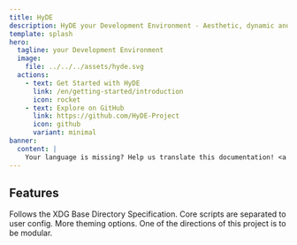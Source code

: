 ```yaml
---
title: HyDE
description: HyDE your Development Environment - Aesthetic, dynamic and minimal dots for Arch hyprland!
template: splash
hero:
  tagline: your Development Environment
  image:
    file: ../../../assets/hyde.svg
  actions:
    - text: Get Started with HyDE
      link: /en/getting-started/introduction
      icon: rocket
    - text: Explore on GitHub
      link: https://github.com/HyDE-Project
      icon: github
      variant: minimal
banner:
  content: |
    Your language is missing? Help us translate this documentation! <a href="https://github.com/HyDE-Project/hyde-site?tab=readme-ov-file#translating">See how.</a>
---
```



## Features

<CardGrid stagger>
  <Card title="XDG Compliance" icon="seti:vala">
    Follows the XDG Base Directory Specification.
  </Card>
  <Card title="Easier core updates" icon="add-document">
    Core scripts are separated to user config.
  </Card>
  <Card title="More Themes!" icon="moon">
	More theming options.
</Card>
  <Card title="Modular!" icon="puzzle">
	One of the directions of this project is to be modular.
</Card>

</CardGrid>
